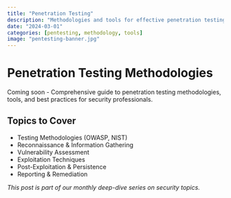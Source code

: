 ```yaml
---
title: "Penetration Testing"
description: "Methodologies and tools for effective penetration testing"
date: "2024-03-01"
categories: [pentesting, methodology, tools]
image: "pentesting-banner.jpg"
---
```


# Penetration Testing Methodologies

Coming soon - Comprehensive guide to penetration testing methodologies, tools, and best practices for security professionals.

## Topics to Cover

- Testing Methodologies (OWASP, NIST)
- Reconnaissance & Information Gathering
- Vulnerability Assessment
- Exploitation Techniques
- Post-Exploitation & Persistence
- Reporting & Remediation

*This post is part of our monthly deep-dive series on security topics.*
